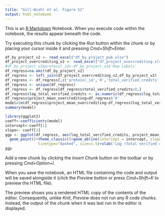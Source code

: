 ```yaml
---
title: "Gill-Wiehl et al. Figure S1"
output: html_notebook
---
```


This is an [R Markdown](http://rmarkdown.rstudio.com) Notebook. When you execute code within the notebook, the results appear beneath the code. 

Try executing this chunk by clicking the *Run* button within the chunk or by placing your cursor inside it and pressing *Cmd+Shift+Enter*. 

```r
df_by_project_v2 <- read_excel("df_by_project_pub.xlsx")
df_project_overcrediting_v2 <- read_excel("df_project_overcrediting.xlsx")
#df_by_project_v2$protocol_id<-df_by_project_v2$`Row Labels`
df_regress=na.omit(df_by_project_v2)
df_regress <- left_join(df_project_overcrediting_v2,df_by_project_v2)
df_regress <- df_regress[,c('protocol_id','0','total_verified_credits','log_total_verified_credits')]
df_regress <- unique(df_regress)
df_regress <- df_regress[df_regress$total_verified_credits>0,]
df_regress$log_total_verified_credits <- as.numeric(df_regress$log_total_verified_credits)
df_regress$project_mean_overcrediting=df_regress$'0'
model=lm(df_regress$project_mean_overcrediting~df_regress$log_total_verified_credits, data=df_regress)
summary(model)
```

```r
library(ggplot2)
coeff<-coefficients(model)          
intercept<-coeff[1]
slope<- coeff[2]
ggp <- ggplot(df_regress, aes(log_total_verified_credits, project_mean_overcrediting,color=log_total_verified_credits)) +         
  geom_point()+theme_classic()+geom_abline(intercept = intercept, slope = slope, color="red", 
               linetype="dashed", size=1.5)+xlab('Log (Total verified credits)')+ylab('Mean amount of over-crediting (from Monte Carlo Method)')+geom_text(x=14, y=130, label="Linear-log fit: y ~ 70 - 3.2x")+geom_text(x=14, y=100, label="p - values: 0.2")+geom_text(x=14, y=70, label="Adjusted R-squared:0.01")
ggp
```



Add a new chunk by clicking the *Insert Chunk* button on the toolbar or by pressing *Cmd+Option+I*.

When you save the notebook, an HTML file containing the code and output will be saved alongside it (click the *Preview* button or press *Cmd+Shift+K* to preview the HTML file). 

The preview shows you a rendered HTML copy of the contents of the editor. Consequently, unlike *Knit*, *Preview* does not run any R code chunks. Instead, the output of the chunk when it was last run in the editor is displayed.

